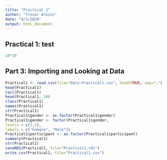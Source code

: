 ```yaml
---
title: "Practical 1"
author: "Trevor Atkins"
date: "9/3/2020"
output: html_document
---
```


## Practical 1: test

```r
20*10
```

## Part 3: Importing and Looking at Data
```r
Practical1 <- read.csv(file="Data-Practical1.csv", head=TRUE, sep=";")
head(Practical1)
tail(Practical1)
head(Practical1, 10)
class(Practical1)
names(Practical1)
str(Practical1)
Practical1$gender <- as.factor(Practical1$gender)
Practical1$gender <- factor(Practical1$gender,
levels = c(1,2),
labels = c("Female", "Male"))
Practical1$participant <- as.factor(Practical1$participant)
summary(Practical1)
str(Practical1)
saveRDS(Practical1, file="Practical1.rds")
write.csv(Practical1, file="Practical1.csv")
```

